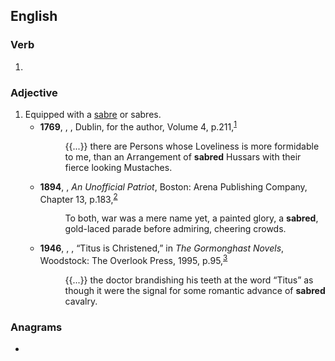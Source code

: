 ==English==

===Verb===
{{head|en|verb form}}

# {{en-past of|sabre}}

===Adjective===
{{en-adj|-}}

# Equipped with a [[sabre]] or sabres.
#* '''1769''', {{w|Henry Brooke (writer)|Henry Brooke}}, ''{{w|The Fool of Quality}}'', Dublin, for the author, Volume 4, p.{{nbsp}}211,<sup>[http://name.umdl.umich.edu/004836069.0001.004]</sup>
#*: {{...}} there are Persons whose Loveliness is more formidable to me, than an Arrangement of '''sabred''' Hussars with their fierce looking Mustaches.
#* '''1894''', {{w|Helen H. Gardener}}, ''An Unofficial Patriot'', Boston: Arena Publishing Company, Chapter 13, p.{{nbsp}}183,<sup>[https://archive.org/details/unofficialpatrio00gard]</sup>
#*: To both, war was a mere name yet, a painted glory, a '''sabred''', gold-laced parade before admiring, cheering crowds.
#* '''1946''', {{w|Mervyn Peake}}, ''{{w|Titus Groan}}'', “Titus is Christened,” in ''The Gormonghast Novels'', Woodstock: The Overlook Press, 1995, p.{{nbsp}}95,<sup>[https://archive.org/details/isbn_9780879516284]</sup>
#*: {{...}} the doctor brandishing his teeth at the word “Titus” as though it were the signal for some romantic advance of '''sabred''' cavalry.

===Anagrams===
* {{anagrams|en|a=abders|ardebs|beards|breads|debars|serdab}}